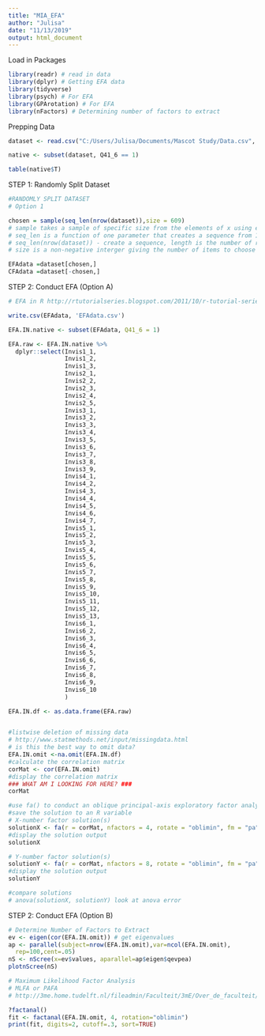 ```yaml
---
title: "MIA_EFA"
author: "Julisa"
date: "11/13/2019"
output: html_document
---
```


Load in Packages
```r

library(readr) # read in data
library(dplyr) # Getting EFA data
library(tidyverse)
library(psych) # For EFA
library(GPArotation) # For EFA
library(nFactors) # Determining number of factors to extract

```


Prepping Data
```r
dataset <- read.csv("C:/Users/Julisa/Documents/Mascot Study/Data.csv", header = TRUE)

native <- subset(dataset, Q41_6 == 1)

table(native$T)
```


STEP 1: Randomly Split Dataset
```r
#RANDOMLY SPLIT DATASET
# Option 1

chosen = sample(seq_len(nrow(dataset)),size = 609)
# sample takes a sample of specific size from the elements of x using either with or without replacement
# seq_len is a function of one parameter that creates a sequence from 1 to this parameter using steps of 1. Commonly used to create indezes using a vector. 
# seq_len(nrow(dataset)) - create a sequence, length is the number of rows in the data set. This is also x - which is either a vector of one or more elements from which to choose, or a positive interger 
# size is a non-negative interger giving the number of items to choose

EFAdata =dataset[chosen,]
CFAdata =dataset[-chosen,]


```

STEP 2: Conduct EFA (Option A)
```r
# EFA in R http://rtutorialseries.blogspot.com/2011/10/r-tutorial-series-exploratory-factor.html

write.csv(EFAdata, 'EFAdata.csv')

EFA.IN.native <- subset(EFAdata, Q41_6 = 1)

EFA.raw <- EFA.IN.native %>%
  dplyr::select(Invis1_1,
                Invis1_2,
                Invis1_3,
                Invis2_1,
                Invis2_2,
                Invis2_3,
                Invis2_4,
                Invis2_5,
                Invis3_1,
                Invis3_2,
                Invis3_3,
                Invis3_4,
                Invis3_5,
                Invis3_6,
                Invis3_7,
                Invis3_8,
                Invis3_9,
                Invis4_1,
                Invis4_2,
                Invis4_3,
                Invis4_4,
                Invis4_5,
                Invis4_6,
                Invis4_7,
                Invis5_1,
                Invis5_2,
                Invis5_3,
                Invis5_4,
                Invis5_5,
                Invis5_6,
                Invis5_7,
                Invis5_8,
                Invis5_9,
                Invis5_10,
                Invis5_11,
                Invis5_12,
                Invis5_13,
                Invis6_1,
                Invis6_2,
                Invis6_3,
                Invis6_4,
                Invis6_5,
                Invis6_6,
                Invis6_7,
                Invis6_8,
                Invis6_9,
                Invis6_10
                )

EFA.IN.df <- as.data.frame(EFA.raw)


#listwise deletion of missing data
# http://www.statmethods.net/input/missingdata.html
# is this the best way to omit data? 
EFA.IN.omit <-na.omit(EFA.IN.df)
#calculate the correlation matrix
corMat <- cor(EFA.IN.omit)
#display the correlation matrix
### WHAT AM I LOOKING FOR HERE? ###
corMat

#use fa() to conduct an oblique principal-axis exploratory factor analysis
#save the solution to an R variable
# X-number factor solution(s)
solutionX <- fa(r = corMat, nfactors = 4, rotate = "oblimin", fm = "pa")
#display the solution output
solutionX

# Y-number factor solution(s)
solutionY <- fa(r = corMat, nfactors = 8, rotate = "oblimin", fm = "pa")
#display the solution output
solutionY

#compare solutions
# anova(solutionX, solutionY) look at anova error
```

STEP 2: Conduct EFA (Option B)
```r
# Determine Number of Factors to Extract
ev <- eigen(cor(EFA.IN.omit)) # get eigenvalues
ap <- parallel(subject=nrow(EFA.IN.omit),var=ncol(EFA.IN.omit),
  rep=100,cent=.05)
nS <- nScree(x=ev$values, aparallel=ap$eigen$qevpea)
plotnScree(nS)

# Maximum Likelihood Factor Analysis
# MLFA or PAFA
# http://3me.home.tudelft.nl/fileadmin/Faculteit/3mE/Over_de_faculteit/Afdelingen/BioMechanical_Engineering/Organisatie/Medewerkers/Winter/doc/20.pdf 

?factanal()
fit <- factanal(EFA.IN.omit, 4, rotation="oblimin")
print(fit, digits=2, cutoff=.3, sort=TRUE)
```

